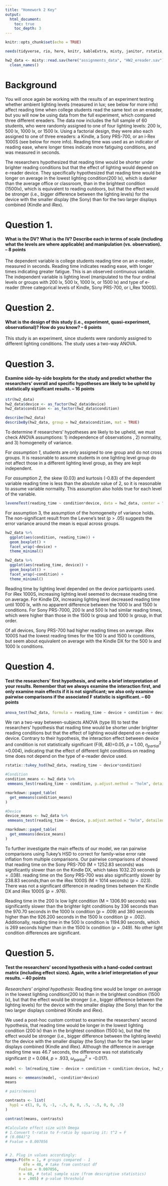 ```yaml
---
title: "Homework 2 Key"
output:
  html_document:
    toc: true
    toc_depth: 3
---
```


```r
knitr::opts_chunk$set(echo = TRUE)

needs(tidyverse, rio, here, knitr, kableExtra, misty, janitor, rstatix, car, psych, misty, emmeans, MOTE, effectsize)

hw2_data <- misty::read.sav(here("assignments_data", "HW2_ereader.sav"), use.value.labels = TRUE) %>% 
  clean_names()

```

# Background

You will once again be working with the results of an experiment testing whether ambient lighting levels (measured in lux; see below for more info) affect reading time when college students read the same text on an ereader, but you will now be using data from the full experiment, which compared three different ereaders. The data now includes the full sample of 60 students, who were randomly assigned to one of four lighting levels: 200 lx, 500 lx, 1000 lx, or 1500 lx. Using a factorial design, they were also each assigned to one of three ereaders: a Kindle, a Sony PRS-700, or an i-Rex 1000S (see below for more info). Reading time was used as an indicator of reading ease, where longer times indicate more fatiguing conditions, and was measured in seconds.

The researchers hypothesized that reading time would be shorter under brighter reading conditions but that the effect of lighting would depend on e-reader device. They specifically hypothesized that reading time would be longer on average in the lowest lighting condition(200 lx), which is darker than the average office or classroom, than in the brightest condition (1500lx), which is equivalent to reading outdoors, but that the effect would be stronger (i.e., bigger difference between the lighting levels) for the device with the smaller display (the Sony) than for the two larger displays combined (Kindle and iRex).

# Question 1. 
#### What is the DV? What is the IV? Describe each in terms of scale (including what the levels are where applicable) and manipulation (vs. observation). – 8 points

The dependent variable is college students reading time on an e-reader, measured in seconds. Reading time indicates reading ease, with longer times indicating greater fatigue. This is an observed continuous variable. The independent variable is lighting level (manipulated to the four ordinal levels or groups with 200 lx, 500 lx, 1000 lx, or 1500 lx) and type of e-reader (three categorical levels of Kindle, Sony PRS-700, or i_Rex 1000S).

# Question 2. 
#### What is the design of this study (i.e., experiment, quasi-experiment, observational)? How do you know? – 6 points

This study is an experiment, since students were randomly assigned to different lighting conditions. The study uses a two-way ANOVA.

# Question 3. 
#### Examine side-by-side boxplots for the study and predict whether the researchers’ overall and specific hypotheses are likely to be upheld by statistically significant results. – 16 points

```r
str(hw2_data)
hw2_data$device <- as_factor(hw2_data$device)
hw2_data$condition <- as_factor(hw2_data$condition)
```



```r
describe(hw2_data)
describeBy(hw2_data, group = hw2_data$condition, mat = TRUE)
```

To determine if researchers’ hypotheses are likely to be upheld, we must check ANOVA assumptions: 1) independence of observations , 2) normality, and 3) homogeneity of variance.

For *assumption 1*, students are only assigned to one group and do not cross groups. It is reasonable to assume students in one lighting level group do not affect those in a different lighting level group, as they are kept independent.

For *assumption 2*, the skew (0.03) and kurtosis (-0.83) of the dependent variable reading time is less than the absolute value of 2, so it is reasonable to assume variable normality. This assumption also holds true for each level of the variable.

```r
leveneTest(reading_time ~ condition*device, data = hw2_data, center = "mean")
```

For assumption 3, the assumption of the homogeneity of variance holds. The non-significant result from the Levene’s test (p > .05) suggests the error variance around the mean is equal across groups.

```r
hw2_data %>% 
  ggplot(aes(condition, reading_time)) +
  geom_boxplot() +
  facet_wrap(~device) +
  theme_minimal()
```

```r
hw2_data %>% 
  ggplot(aes(reading_time, device)) +
  geom_boxplot() +
  facet_wrap(~condition) +
  theme_minimal()
```

Reading time by lighting level depended on the device participants used. For iRex 1000S, increasing lighting level seemed to decrease reading time on average. For Kindle DX, increasing lighting level decreased reading time until 1000 lx, with no apparent difference between the 1000 lx and 1500 lx conditions. For Sony PRS-7000, 200 lx and 500 lx had similar reading times, which were higher than those in the 1500 lx group and 1000 lx group, in that order.

Of all devices, Sony PRS-700 had higher reading times on average. iRex 1000S had the lowest reading times for the 100 lx and 1500 lx conditions, but seem about equivalent on average with the Kindle DX for the 500 lx and 1000 lx conditions.

# Question 4. 
#### Test the researchers' first hypothesis, and write a brief interpretation of your results. Remember that we always examine the interaction first, and only examine main effects if it is not significant; we also only examine pairwise comparisons if the associated F statistic is significant. – 60 points

```r
anova_test(hw2_data, formula = reading_time ~ device + condition + device:condition, detailed = TRUE, type = 3, effect.size = "pes")

```
We ran a two-way between-subjects ANOVA (type III) to test the researchers' hypothesis that reading time would be shorter under brighter reading conditions but that the effect of lighting would depend on e-reader device. Contrary to their hypothesis, the interaction effect between device and condition is not statistically significant (F(6, 48)=0.05, _p_ = 1.00, $\eta^2_{partial}$ =0.004), indicating that the effect of different light conditions on reading time does not depend on the type of e-reader device used. 

```r
rstatix::tukey_hsd(hw2_data, reading_time ~ device*condition)
```

```r
#Condition
condition_means <- hw2_data %>%
 emmeans_test(reading_time ~ condition, p.adjust.method = "holm", detailed = TRUE)

rmarkdown::paged_table(
  get_emmeans(condition_means)
)
```

```r
#Device
device_means <- hw2_data %>%
 emmeans_test(reading_time ~ device, p.adjust.method = "holm", detailed = TRUE)

rmarkdown::paged_table(
  get_emmeans(device_means)
)
```

To further investigate the main effects of our model, we ran pairwise comparisons using Tukey's HSD to correct for family-wise error rate inflation from multiple comparisons. Our pairwise comparisons of showed that reading time on the Sony PRS-700 (M = 1252.83 seconds) was significantly slower than on the Kindle DX, which takes 1032.20 seconds (*p* = .038). reading time on the Sony PRS-700 was also significantly slower by 238.83 seconds,than on the iRex 1000S (M = 1014 seconds) (*p* = .023). There was not a significant difference in reading times between the Kindle DX and iRex 1000S (*p* = .976).

Reading time in the 200 lx low light condition (M = 1306.90 seconds) was significantly slower than the brighter light conditions by 336 seconds  than the 970.70 seconds in the 1000 lx condition (*p* = .009) and 380 seconds higher than the 926.200 seconds in the 1500 lx condition (*p* = .002). Additionally, reading time in the 500 lx condition is 1194.90 seconds, which is 269 seconds higher than in the 1500 lx condition (*p* = .049). No other light condition differences are significant.

# Question 5. 
#### Test the researchers' second hypothesis with a hand-coded contrast matrix (including effect sizes). Again, write a brief interpretation of your results. – 40 points

*Researchers' original hypothesis*: Reading time would be longer on average in the lowest lighting condition(200 lx) than in the brightest condition (1500 lx), but that the effect would be stronger (i.e., bigger difference between the lighting levels) for the device with the smaller display (the Sony) than for the two larger displays combined (Kindle and iRex).

We used a post-hoc custom contrast to examine the researchers' second hypothesis, that reading time would be longer in the lowest lighting condition (200 lx) than in the brightest condition (1500 lx), but that the effect would be stronger (i.e., bigger difference between the lighting levels) for the device with the smaller display (the Sony) than for the two larger displays combined (Kindle and iRex). Although the difference in average reading time was 46.7 seconds, the difference was not statistically significant ($t$ = 0.084, $p$ = .933, $\omega^2_{partial}$ = -0.017). 

```r
model <- lm(reading_time ~ device + condition + condition:device, hw2_data)

means <- emmeans(model, ~condition*device)
means
```

```r
# pairs(means)

contrasts <- list(
  hyp1 = c(1, 0, 0, -1, -.5, 0, 0, .5, -.5, 0, 0, .5)
)

contrast(means, contrasts)

#Calculate effect size with Omega
# 1.Convert t-ratio to F-ratio by squaring it: t^2 = F
# (0.084)^2
# Fvalue = 0.007056


# 2. Plug in values accordingly:
omega.F(dfm = 1, # groups compared - 1
        dfe = 48, # take from contrast df
      Fvalue = 0.007056, 
      n = 60, # total sample size (from descriptive statistics)
      a = .005) # p-value threshold
```